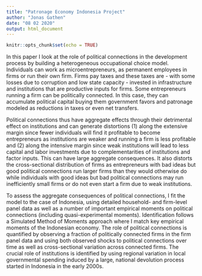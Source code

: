 ```yaml
---
title: "Patronage Economy Indonesia Project"
author: "Jonas Gathen"
date: "08 02 2020"
output: html_document
---
```


```r
knitr::opts_chunk$set(echo = TRUE)
```

In this paper I look at the role of political connections in the development process by building a heterogeneous occupational choice model. Individuals can work as microentrepreneurs, as permanent employees in firms or run their own firm. Firms pay taxes and these taxes are - with some losses due to corruption and low state capacity - invested in infrastructure and institutions that are productive inputs for firms. Some entrepreneurs running a firm can be politically connected. In this case, they can accumulate political capital buying them government favors and patronage modeled as reductions in taxes or even net transfers. 

Political connections thus have aggregate effects through their detrimental effect on institutions and can generate distortions (1) along the extensive margin since fewer individuals will find it profitable to become entrepreneurs as institutions are weaker and running a firm is less profitable and (2) along the intensive margin since weak institutions will lead to less capital and labor investments due to complementarities of institutions and factor inputs. This can have large aggregate consequences. It also distorts the cross-sectional distribution of firms as entrepreneurs with bad ideas but good political connections run larger firms than they would otherwise do while individuals with good ideas but bad political connections may run inefficiently small firms or do not even start a firm due to weak institutions. 

To assess the aggregate consequences of political connections, I fit the model to the case of Indonesia, using detailed household- and firm-level panel data as well as a number of important empirical moments on political connections (including quasi-experimental moments). Identification follows a Simulated Method of Moments approach where I match key empirical moments of the Indonesian economy. The role of political connections is quantified by observing a fraction of politically connected firms in the firm panel data and using both observed shocks to political connections over time as well as cross-sectional variation across connected firms. The crucial role of institutions is identified by using regional variation in local governmental spending induced by a large, national devolution process started in Indonesia in the early 2000s. 